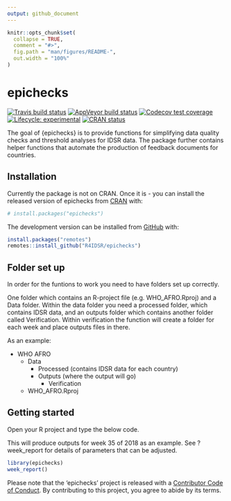 ```yaml
---
output: github_document
---
```


<!-- README.md is generated from README.Rmd. Please edit that file -->

```r
knitr::opts_chunk$set(
  collapse = TRUE,
  comment = "#>",
  fig.path = "man/figures/README-",
  out.width = "100%"
)
```

# epichecks

<!-- badges: start -->
[![Travis build status](https://travis-ci.org/R4IDSR/epichecks.svg?branch=master)](https://travis-ci.org/R4IDSR/epichecks)
[![AppVeyor build status](https://ci.appveyor.com/api/projects/status/github/R4IDSR/epichecks?branch=master&svg=true)](https://ci.appveyor.com/project/R4IDSR/epichecks)
[![Codecov test coverage](https://codecov.io/gh/R4IDSR/epichecks/branch/master/graph/badge.svg)](https://codecov.io/gh/R4IDSR/epichecks?branch=master)
[![Lifecycle: experimental](https://img.shields.io/badge/lifecycle-experimental-orange.svg)](https://www.tidyverse.org/lifecycle/#experimental)
[![CRAN status](https://www.r-pkg.org/badges/version/epichecks)](https://CRAN.R-project.org/package=epichecks)
<!-- badges: end -->

The goal of {epichecks} is to provide functions for simplifying data quality
checks and threshold analyses for IDSR data.
The package further contains helper functions that automate the production of 
feedback documents for countries. 


## Installation

Currently the package is not on CRAN. 
Once it is - you can install the released version of epichecks from [CRAN](https://CRAN.R-project.org) with:

``` r
# install.packages("epichecks")
```

The development version can be installed from [GitHub](https://github.com/) with:

``` r
install.packages("remotes")
remotes::install_github("R4IDSR/epichecks")
```
## Folder set up 

In order for the funtions to work you need to have folders set up correctly. 

One folder which contains an R-project file (e.g. WHO_AFRO.Rproj) and a Data folder. 
Within the data folder you need a processed folder, which contains IDSR data,
and an outputs folder which contains another folder called Verification. 
Within verification the function will create a folder for each week and place
outputs files in there. 

As an example: 

* WHO AFRO
   + Data
      + Processed (contains IDSR data for each country) 
      + Outputs  (where the output will go) 
        + Verification
   + WHO_AFRO.Rproj
      

## Getting started 

Open your R project and type the below code.  

This will produce outputs for week 35 of 2018 as an example. 
See ?week_report for details of parameters that can be adjusted. 

``` r
library(epichecks)
week_report()
```




Please note that the 'epichecks' project is released with a
[Contributor Code of Conduct](.github/CODE_OF_CONDUCT.md).
By contributing to this project, you agree to abide by its terms.



